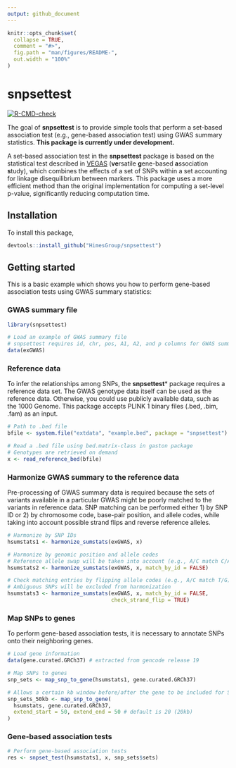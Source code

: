```yaml
---
output: github_document
---
```


<!-- README.md is generated from README.Rmd. Please edit that file -->

```r
knitr::opts_chunk$set(
  collapse = TRUE,
  comment = "#>",
  fig.path = "man/figures/README-",
  out.width = "100%"
)
```

# snpsettest

<!-- badges: start -->
[![R-CMD-check](https://github.com/HimesGroup/snpsettest/workflows/R-CMD-check/badge.svg)](https://github.com/HimesGroup/snpsettest/actions)
<!-- badges: end -->

The goal of **snpsettest** is to provide simple tools that perform a set-based
association test (e.g., gene-based association test) using GWAS summary
statistics. **This package is currently under development.**

A set-based association test in the **snpsettest** package is based on the
statistical test described in
[VEGAS](https://www.ncbi.nlm.nih.gov/pmc/articles/PMC2896770/) (**ve**rsatile
**g**ene-based **a**ssociation **s**tudy), which combines the effects of a set
of SNPs within a set accounting for linkage disequilibrium between markers. This
package uses a more efficient method than the original implementation for
computing a set-level p-value, significantly reducing computation time.

## Installation

To install this package, 

```r
devtools::install_github("HimesGroup/snpsettest")
```

## Getting started

This is a basic example which shows you how to perform gene-based association
tests using GWAS summary statistics:

### GWAS summary file

```r
library(snpsettest)

# Load an example of GWAS summary file
# snpsettest requires id, chr, pos, A1, A2, and p columns for GWAS summary file
data(exGWAS)
```

### Reference data

To infer the relationships among SNPs, the **snpsettest*** package requires a
reference data set. The GWAS genotype data itself can be used as the reference
data. Otherwise, you could use publicly available data, such as the 1000 Genome.
This package accepts PLINK 1 binary files (.bed, .bim, .fam) as an input.

```r
# Path to .bed file
bfile <- system.file("extdata", "example.bed", package = "snpsettest")

# Read a .bed file using bed.matrix-class in gaston package
# Genotypes are retrieved on demand
x <- read_reference_bed(bfile)
```

### Harmonize GWAS summary to the reference data

Pre-processing of GWAS summary data is required because the sets of variants
available in a particular GWAS might be poorly matched to the variants in
reference data. SNP matching can be performed either 1) by SNP ID or 2) by
chromosome code, base-pair position, and allele codes, while taking into account
possible strand flips and reverse reference alleles.

```r
# Harmonize by SNP IDs
hsumstats1 <- harmonize_sumstats(exGWAS, x)

# Harmonize by genomic position and allele codes
# Reference allele swap will be taken into account (e.g., A/C match C/A)
hsumstats2 <- harmonize_sumstats(exGWAS, x, match_by_id = FALSE)

# Check matching entries by flipping allele codes (e.g., A/C match T/G)
# Ambiguous SNPs will be excluded from harmonization
hsumstats3 <- harmonize_sumstats(exGWAS, x, match_by_id = FALSE, 
                                 check_strand_flip = TRUE)
```

### Map SNPs to genes

To perform gene-based association tests, it is necessary to annotate SNPs onto
their neighboring genes.

```r
# Load gene information
data(gene.curated.GRCh37) # extracted from gencode release 19

# Map SNPs to genes
snp_sets <- map_snp_to_gene(hsumstats1, gene.curated.GRCh37)

# Allows a certain kb window before/after the gene to be included for SNP mapping
snp_sets_50kb <- map_snp_to_gene(
  hsumstats, gene.curated.GRCh37, 
  extend_start = 50, extend_end = 50 # default is 20 (20kb)
)
```

### Gene-based association tests

```r
# Perform gene-based association tests
res <- snpset_test(hsumstats1, x, snp_sets$sets)
```

